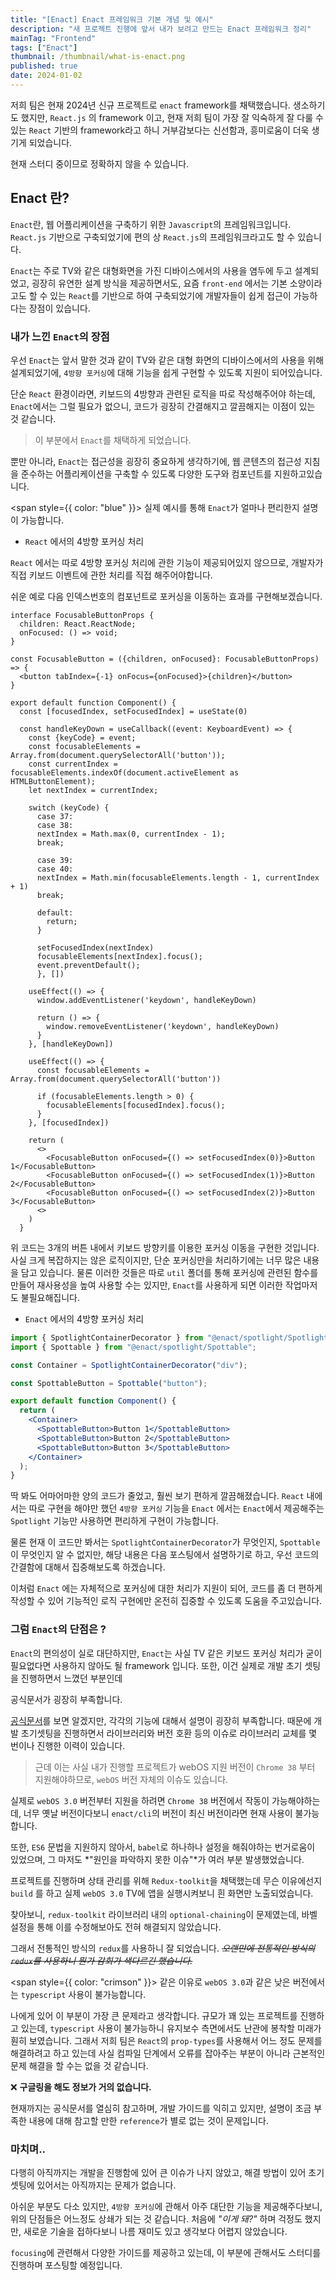 ```yaml
---
title: "[Enact] Enact 프레임워크 기본 개념 및 예시"
description: "새 프로젝트 진행에 앞서 내가 보려고 만드는 Enact 프레임워크 정리"
mainTag: "Frontend"
tags: ["Enact"]
thumbnail: /thumbnail/what-is-enact.png
published: true
date: 2024-01-02
---
```


저희 팀은 현재 2024년 신규 프로젝트로 `enact` framework를 채택했습니다.
생소하기도 했지만, `React.js` 의 framework 이고,
현재 저희 팀이 가장 잘 익숙하게 잘 다룰 수 있는 `React` 기반의 framework라고 하니 거부감보다는 신선함과, 흥미로움이 더욱 생기게 되었습니다.

<Callout type="warning">
  현재 스터디 중이므로 정확하지 않을 수 있습니다.
</Callout>

## Enact 란?

`Enact`란, 웹 어플리케이션을 구축하기 위한 `Javascript`의 프레임워크입니다.
`React.js` 기반으로 구축되었기에 편의 상 `React.js`의 프레임워크라고도 할 수 있습니다.

`Enact`는 주로 TV와 같은 대형화면을 가진 디바이스에서의 사용을 염두에 두고 설계되었고,
굉장히 유연한 설계 방식을 제공하면서도, 요즘 `front-end` 에서는 기본 소양이라고도 할 수 있는 `React`를 기반으로 하여 구축되었기에
개발자들이 쉽게 접근이 가능하다는 장점이 있습니다.

### 내가 느낀 `Enact`의 장점

우선 `Enact`는 앞서 말한 것과 같이 TV와 같은 대형 화면의 디바이스에서의 사용을 위해 설계되었기에,
`4방향 포커싱`에 대해 기능을 쉽게 구현할 수 있도록 지원이 되어있습니다.

단순 `React` 환경이라면, 키보드의 4방향과 관련된 로직을 따로 작성해주어야 하는데,
`Enact`에서는 그럴 필요가 없으니, 코드가 굉장히 간결해지고 깔끔해지는 이점이 있는 것 같습니다.

> 이 부분에서 `Enact`를 채택하게 되었습니다.

뿐만 아니라, `Enact`는 접근성을 굉장히 중요하게 생각하기에, 웹 콘텐츠의 접근성 지침을 준수하는 어플리케이션을 구축할 수 있도록 다양한 도구와 컴포넌트를 지원하고있습니다.

<span style={{ color: "blue" }}>
  실제 예시를 통해 `Enact`가 얼마나 편리한지 설명이 가능합니다.
</span>

- `React` 에서의 4방향 포커싱 처리

`React` 에서는 따로 4방향 포커싱 처리에 관한 기능이 제공되어있지 않으므로, 개발자가 직접 키보드 이벤트에 관한 처리를 직접 해주어야합니다.

쉬운 예로 다음 인덱스번호의 컴포넌트로 포커싱을 이동하는 효과를 구현해보겠습니다.

```tsx
interface FocusableButtonProps {
  children: React.ReactNode;
  onFocused: () => void;
}

const FocusableButton = ({children, onFocused}: FocusableButtonProps) => {
  <button tabIndex={-1} onFocus={onFocused}>{children}</button>
}

export default function Component() {
  const [focusedIndex, setFocusedIndex] = useState(0)

  const handleKeyDown = useCallback((event: KeyboardEvent) => {
    const {keyCode} = event;
    const focusableElements = Array.from(document.querySelectorAll('button'));
    const currentIndex = focusableElements.indexOf(document.activeElement as HTMLButtonElement);
    let nextIndex = currentIndex;

    switch (keyCode) {
      case 37:
      case 38:
      nextIndex = Math.max(0, currentIndex - 1);
      break;

      case 39:
      case 40:
      nextIndex = Math.min(focusableElements.length - 1, currentIndex + 1)
      break;

      default:
        return;
      }

      setFocusedIndex(nextIndex)
      focusableElements[nextIndex].focus();
      event.preventDefault();
      }, [])

    useEffect(() => {
      window.addEventListener('keydown', handleKeyDown)

      return () => {
        window.removeEventListener('keydown', handleKeyDown)
      }
    }, [handleKeyDown])

    useEffect(() => {
      const focusableElements = Array.from(document.querySelectorAll('button'))

      if (focusableElements.length > 0) {
        focusableElements[focusedIndex].focus();
      }
    }, [focusedIndex])

    return (
      <>
        <FocusableButton onFocused={() => setFocusedIndex(0)}>Button 1</FocusableButton>
        <FocusableButton onFocused={() => setFocusedIndex(1)}>Button 2</FocusableButton>
        <FocusableButton onFocused={() => setFocusedIndex(2)}>Button 3</FocusableButton>
      <>
    )
  }

```

위 코드는 3개의 버튼 내에서 키보드 방향키를 이용한 포커싱 이동을 구현한 것입니다.
사실 크게 복잡하지는 않은 로직이지만, 단순 포커싱만을 처리하기에는 너무 많은 내용을 담고 있습니다.
물론 이러한 것들은 따로 `util` 폴더를 통해 포커싱에 관련된 함수를 만들어 재사용성을 높여 사용할 수는 있지만,
`Enact`를 사용하게 되면 이러한 작업마저도 불필요해집니다.

- `Enact` 에서의 4방향 포커싱 처리

```jsx
import { SpotlightContainerDecorator } from "@enact/spotlight/SpotlightContainerDecorator";
import { Spottable } from "@enact/spotlight/Spottable";

const Container = SpotlightContainerDecorator("div");

const SpottableButton = Spottable("button");

export default function Component() {
  return (
    <Container>
      <SpottableButton>Button 1</SpottableButton>
      <SpottableButton>Button 2</SpottableButton>
      <SpottableButton>Button 3</SpottableButton>
    </Container>
  );
}
```

딱 봐도 어마어마한 양의 코드가 줄었고, 훨씬 보기 편하게 깔끔해졌습니다.
`React` 내에서는 따로 구현을 해야만 했던 `4방향 포커싱` 기능을 `Enact` 에서는 `Enact`에서 제공해주는 `Spotlight` 기능만 사용하면 편리하게 구현이 가능합니다.

물론 현재 이 코드만 봐서는 `SpotlightContainerDecorator`가 무엇인지, `Spottable`이 무엇인지 알 수 없지만,
해당 내용은 다음 포스팅에서 설명하기로 하고, 우선 코드의 간결함에 대해서 집중해보도록 하겠습니다.

이처럼 `Enact` 에는 자체적으로 포커싱에 대한 처리가 지원이 되어, 코드를 좀 더 편하게 작성할 수 있어
기능적인 로직 구현에만 온전히 집중할 수 있도록 도움을 주고있습니다.

### 그럼 `Enact`의 단점은 ?

`Enact`의 편의성이 실로 대단하지만, `Enact`는 사실 TV 같은 키보드 포커싱 처리가 굳이 필요없다면 사용하지 않아도 될 framework 입니다.
또한, 이건 실제로 개발 초기 셋팅을 진행하면서 느꼈던 부분인데

<Callout type="warning">공식문서가 굉장히 부족합니다.</Callout>

[공식문서](https://enactjs.com/docs/)를 보면 알겠지만, 각각의 기능에 대해서 설명이 굉장히 부족합니다.
때문에 개발 초기셋팅을 진행하면서 라이브러리와 버전 호환 등의 이슈로 라이브러리 교체를 몇 번이나 진행한 이력이 있습니다.

> 근데 이는 사실 내가 진행할 프로젝트가 webOS 지원 버전이 `Chrome 38` 부터 지원해야하므로, `webOS` 버전 자체의 이슈도 있습니다.

실제로 `webOS 3.0` 버전부터 지원을 하려면 `Chrome 38` 버전에서 작동이 가능해야하는데,
너무 옛날 버전이다보니 `enact/cli`의 버전이 최신 버전이라면 현재 사용이 불가능합니다.

또한, `ES6` 문법을 지원하지 않아서, `babel`로 하나하나 설정을 해줘야하는 번거로움이 있었으며,
그 마저도 *"원인을 파악하지 못한 이슈"*가 여러 부분 발생했었습니다.

프로젝트를 진행하며 상태 관리를 위해 `Redux-toolkit`을 채택했는데
무슨 이유에선지 `build` 를 하고 실제 `webOS 3.0` TV에 앱을 실행시켜보니 흰 화면만 노출되었습니다.

찾아보니, `redux-toolkit` 라이브러리 내의 `optional-chaining`이 문제였는데,
바벨 설정을 통해 이를 수정해보아도 전혀 해결되지 않았습니다.

그래서 전통적인 방식의 `redux`를 사용하니 잘 되었습니다.
~~_오랜만에 전통적인 방식의 `redux`를 사용하니 뭔가 감회가 색다르긴 했습니다._~~

<span style={{ color: "crimson" }}>
  같은 이유로 `webOS 3.0`과 같은 낮은 버전에서는 `typescript` 사용이
  불가능합니다.
</span>

나에게 있어 이 부분이 가장 큰 문제라고 생각합니다.
규모가 꽤 있는 프로젝트를 진행하고 있는데, `typescript` 사용이 불가능하니 유지보수 측면에서도 난관에 봉착할 미래가 훤히 보였습니다.
그래서 저희 팀은 `React`의 `prop-types`를 사용해서 어느 정도 문제를 해결하려고 하고 있는데
사실 컴파일 단계에서 오류를 잡아주는 부분이 아니라 근본적인 문제 해결을 할 수는 없을 것 같습니다.

❌ **구글링을 해도 정보가 거의 없습니다.**

현재까지는 공식문서를 열심히 참고하며, 개발 가이드를 익히고 있지만, 설명이 조금 부족한 내용에 대해 참고할 만한 `reference`가 별로 없는 것이 문제입니다.

### 마치며..

다행히 아직까지는 개발을 진행함에 있어 큰 이슈가 나지 않았고, 해결 방법이 있어 초기 셋팅에 있어서는 아직까지는 문제가 없습니다.

아쉬운 부분도 다소 있지만, `4방향 포커싱`에 관해서 아주 대단한 기능을 제공해주다보니, 위의 단점들은 어느정도 상쇄가 되는 것 같습니다.
처음에 _"이게 돼?"_ 하며 걱정도 했지만, 새로운 기술을 접하다보니 나름 재미도 있고 생각보다 어렵지 않았습니다.

`focusing`에 관련해서 다양한 가이드를 제공하고 있는데, 이 부분에 관해서도 스터디를 진행하며 포스팅할 예정입니다.
